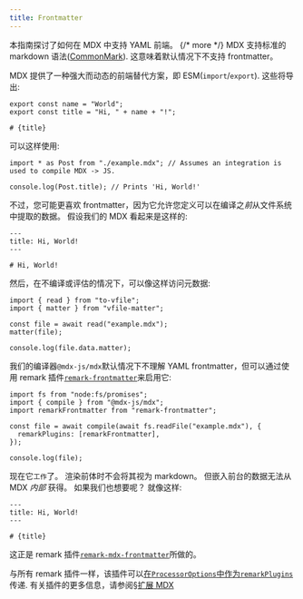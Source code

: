 ```yaml
---
title: Frontmatter
---
```


本指南探讨了如何在 MDX 中支持 YAML 前端。 {/* more */}
MDX 支持标准的 markdown 语法([CommonMark][]).
这意味着默认情况下不支持 frontmatter。

MDX 提供了一种强大而动态的前端替代方案，即 ESM(`import`/`export`).
这些将导出:

```mdx path="example.mdx"
export const name = "World";
export const title = "Hi, " + name + "!";

# {title}
```

可以这样使用:

```tsx path="example.js"
import * as Post from "./example.mdx"; // Assumes an integration is used to compile MDX -> JS.

console.log(Post.title); // Prints 'Hi, World!'
```

不过，您可能更喜欢 frontmatter，因为它允许您定义可以在编译之*前*从文件系统中提取的数据。
假设我们的 MDX 看起来是这样的:

```mdx path="example.mdx"
---
title: Hi, World!
---

# Hi, World!
```

然后，在不编译或评估的情况下，可以像这样访问元数据:

```tsx path="example.js"
import { read } from "to-vfile";
import { matter } from "vfile-matter";

const file = await read("example.mdx");
matter(file);

console.log(file.data.matter);
```

我们的编译器`@mdx-js/mdx`默认情况下不理解 YAML frontmatter，但可以通过使用 remark 插件[`remark-frontmatter`][remark-frontmatter]来启用它:

```tsx path="example.js"
import fs from "node:fs/promises";
import { compile } from "@mdx-js/mdx";
import remarkFrontmatter from "remark-frontmatter";

const file = await compile(await fs.readFile("example.mdx"), {
  remarkPlugins: [remarkFrontmatter],
});

console.log(file);
```

现在它`工作`了。
渲染前体时不会将其视为 markdown。
但嵌入前台的数据无法从 MDX _内部_ 获得。
如果我们也想要呢？
就像这样:

```mdx path="example.mdx"
---
title: Hi, World!
---

# {title}
```

这正是 remark 插件[`remark-mdx-frontmatter`][remark-mdx-frontmatter]所做的。

与所有 remark 插件一样，该插件可以[在`ProcessorOptions`中作为`remarkPlugins`][processor-options]传递.
有关插件的更多信息，请参阅[§扩展 MDX][extend]

[commonmark]: https://spec.commonmark.org/current/
[remark-frontmatter]: https://github.com/remarkjs/remark-frontmatter
[remark-mdx-frontmatter]: https://github.com/remcohaszing/remark-mdx-frontmatter
[processor-options]: /packages/mdx/#processoroptions
[extend]: /docs/extending-mdx/
